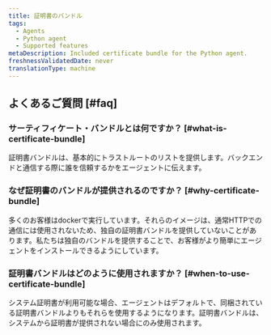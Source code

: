 ```yaml
---
title: 証明書のバンドル
tags:
  - Agents
  - Python agent
  - Supported features
metaDescription: Included certificate bundle for the Python agent.
freshnessValidatedDate: never
translationType: machine
---
```


## よくあるご質問 [#faq]

### サーティフィケート・バンドルとは何ですか？ [#what-is-certificate-bundle]

証明書バンドルは、基本的にトラストルートのリストを提供します。バックエンドと通信する際に誰を信頼するかをエージェントに伝えます。

### なぜ証明書のバンドルが提供されるのですか？ [#why-certificate-bundle]

多くのお客様はdockerで実行しています。それらのイメージは、通常HTTPでの通信には使用されないため、独自の証明書バンドルを提供していないことがあります。私たちは独自のバンドルを提供することで、お客様がより簡単にエージェントをインストールできるようにしています。

### 証明書バンドルはどのように使用されますか？ [#when-to-use-certificate-bundle]

システム証明書が利用可能な場合、エージェントはデフォルトで、同梱されている証明書バンドルよりもそれらを使用するようになります。証明書バンドルは、システムから証明書が提供されない場合にのみ使用されます。